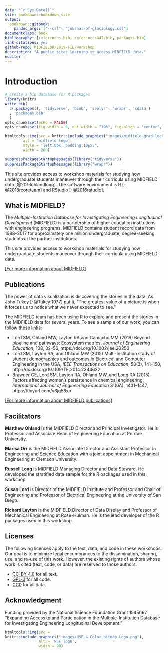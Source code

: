 ```yaml
--- 
date: "`r Sys.Date()`"
site: bookdown::bookdown_site
output: 
  bookdown::gitbook:
    pandoc_args: ["--csl", "journal-of-glaciology.csl"]
documentclass: book
bibliography: [references.bib, references447.bib, packages.bib]
link-citations: yes
github-repo: MIDFIELDR/2019-FIE-workshop
description: "A public site: learning to access MIDFIELD data."
nocite: | 
---
```


# Introduction {- #introduction}

```r
# create a bib database for R packages
library(knitr)
write_bib(
  c(.packages(), 'tidyverse', 'binb', 'seplyr', 'wrapr', 'cdata')
  , 'packages.bib'
  )
opts_chunk$set(echo = FALSE)
opts_chunk$set(fig.width = 6, out.width = "70%", fig.align = "center", fig.asp = 0.618, comment = "#>")
```

```r
htmltools::img(src = knitr::include_graphics("images/midfield-grad-logo.png"), 
        alt = 'midfield logo', 
        style = 'left:0px; padding:10px;',
        width = 200)
```

```r
suppressPackageStartupMessages(library("tidyverse"))
suppressPackageStartupMessages(library("wrapr"))
```


This site provides access to workshop materials for studying how undergraduate students maneuver through their curricula using MIDFIELD data  [@2016ohlandlong]. The software environment is R [-@2018rcoreteam] and RStudio [-@2016rstudio]. 

## What is MIDFIELD? {-}

The *Multiple-Institution Database for Investigating Engineering Longitudinal Development* (MIDFIELD) is a partnership of higher education institutions with engineering programs. MIDFIELD contains student record data from 1988--2017 for approximately one million undergraduate, degree-seeking students at the partner institutions.

This site provides access to workshop materials for studying how undergraduate students maneuver through their curricula using MIDFIELD data.

[[For more information about MIDFIELD]](https://engineering.purdue.edu/MIDFIELD){target="_blank"}








## Publications {- #publications} 

The power of data visualization is discovering the stories in the data. As John Tukey [-@Tukey:1977] put it, "The greatest value of a picture is when it forces us to notice what we never expected to see." 

The MIDFIELD team has been using R to explore and present the stories in the MIDFIELD data for several years. To see a sample of our work, you can follow these links: 

- Lord SM, Ohland MW, Layton RA,and Camacho MM (2019) Beyond pipeline and pathways: Ecosystem metrics. *Journal of Engineering Education*, 108, 32--56,  https://doi.org/10.1002/jee.20250 
- Lord SM, Layton RA, and Ohland MW (2015) Multi-Institution study of student demographics and outcomes in Electrical and Computer Engineering in the USA, *IEEE Transactions on Education*, 58(3), 141--150,  http://dx.doi.org/10.1109/TE.2014.2344622  
- Brawner CE, Lord SM,  Layton RA, Ohland MW, and Long RA (2015) Factors affecting women's persistence in chemical engineering, *International Journal of Engineering Education* 31(6A), 1431--1447, https://tinyurl.com/y6jq58xh  


[[For more information about MIDFIELD publications]](https://engineering.purdue.edu/MIDFIELD/papers_presentations.html){target="_blank"}    





## Facilitators {-}

**Matthew Ohland** is the MIDFIELD Director and Principal Investigator. He is Professor and Associate Head of Engineering Education at Purdue University.

**Marisa Orr** is the MIDFIELD Associate Director and Assistant Professor in Engineering and Science Education with a joint appointment in Mechanical Engineering at Clemson University. 

**Russell Long** is MIDFIELD Managing Director and Data Steward. He developed the stratified data sample for the R packages used in this workshop.

**Susan Lord** is Director of the MIDFIELD Institute and Professor and Chair of Engineering and Professor of Electrical Engineering at the University of San Diego.

**Richard Layton** is the MIDFIELD Director of Data Display and Professor of Mechanical Engineering at Rose-Hulman. He is the lead developer of the R packages used in this workshop.

















## Licenses {-}

The following licenses apply to the text, data, and code in these workshops. Our goal is to minimize legal encumbrances to the dissemination, sharing, use, and re-use of this work. However, the existing rights of authors whose work is cited (text, code, or data) are reserved to those authors.

- [CC-BY 4.0](https://creativecommons.org/licenses/by/4.0/legalcode) for all text.  
- [GPL-3](https://www.r-project.org/Licenses/GPL-3) for all code.  
- [CC0](https://wiki.creativecommons.org/wiki/CC0_use_for_data) for all data.  



## Acknowledgment {-}

Funding provided by the National Science Foundation Grant 1545667 "Expanding Access to and Participation in the Multiple-Institution Database for Investigating Engineering Longitudinal Development." 

```r
htmltools::img(src = 
knitr::include_graphics("images/NSF_4-Color_bitmap_Logo.png"), 
               alt = 'NSF logo', 
               width = 90)
```
